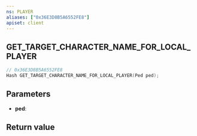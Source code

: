 ```yaml
---
ns: PLAYER
aliases: ["0x36E3D8B5A6552FE8"]
apiset: client
---
```

## GET_TARGET_CHARACTER_NAME_FOR_LOCAL_PLAYER

```c
// 0x36E3D8B5A6552FE8
Hash GET_TARGET_CHARACTER_NAME_FOR_LOCAL_PLAYER(Ped ped);
```


## Parameters
* **ped**:

## Return value